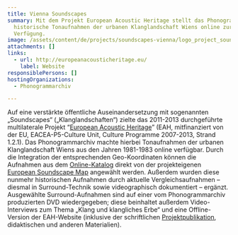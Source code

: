 ```yaml
---
title: Vienna Soundscapes
summary: Mit dem Projekt European Acoustic Heritage stellt das Phonogrammarchiv
  historische Tonaufnahmen der urbanen Klanglandschaft Wiens online zur
  Verfügung.
image: /assets/content/de/projects/soundscapes-vienna/logo_project_soundscape_vienna_2000x1143px.png
attachments: []
links:
  - url: http://europeanacousticheritage.eu/
    label: Website
responsiblePersons: []
hostingOrganizations:
  - Phonogrammarchiv

---
```

Auf eine verstärkte öffentliche Auseinandersetzung mit sogenannten „Soundscapes“ („Klanglandschaften“) zielte das 2011-2013 durchgeführte multilaterale Projekt “[European Acoustic Heritage](http://europeanacousticheritage.eu/)” (EAH, mitfinanziert von der EU, EACEA-P5-Culture Unit, Culture Programme 2007-2013, Strand 1.2.1). Das Phonogrammarchiv machte hierbei Tonaufnahmen der urbanen Klanglandschaft Wiens aus den Jahren 1981-1983 online verfügbar. Durch die Integration der entsprechenden Geo-Koordinaten können die Aufnahmen aus dem [Online-Katalog](http://catalog.phonogrammarchiv.at/ui/miha/sessions.php?vonBis=0-9&gList_1=projekt&gWert_1=1158&gList_2=&gList_2_op=und&gList_2_opstrict=on&sortieren=signatur&action=uebersicht) direkt von der projekteigenen [European Soundscape Map](http://map.europeanacousticheritage.eu/) angewählt werden. Außerdem wurden diese nunmehr historischen Aufnahmen durch aktuelle Vergleichsaufnahmen – diesmal in Surround-Technik sowie videographisch dokumentiert – ergänzt. Ausgewählte Surround-Aufnahmen sind auf einer vom Phonogrammarchiv produzierten DVD wiedergegeben; diese beinhaltet außerdem Video-Interviews zum Thema „Klang und klangliches Erbe“ und eine Offline-Version der EAH-Website (inklusive der schriftlichen [Projektpublikation](http://europeanacousticheritage.eu/wp-content/uploads/2012/09/EuropeanAcousticHeritage_web31.pdf), didaktischen und anderen Materialien).
